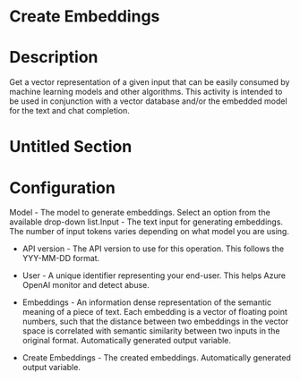 ﻿# Create Embeddings

# Description

Get a vector representation of a given input that can be easily consumed by machine
                learning models and other algorithms. This activity is intended to be used in
                conjunction with a vector database and/or the embedded model for the text and chat
                completion.

# Untitled Section

# Configuration

Model - The model to generate embeddings. Select an option from the
                        available drop-down list.Input - The text input
                        for generating embeddings. The number of input tokens varies depending on
                        what model you are using.







* API version - The API version to use for this operation. This follows the YYY-MM-DD format.
* User - A unique identifier representing your end-user. This helps Azure OpenAI monitor and detect abuse.



* Embeddings - An information dense representation of the semantic meaning of a piece of text. Each embedding is a vector of floating point numbers, such that the distance between two embeddings in the vector space is correlated with semantic similarity between two inputs in the original format. Automatically generated output variable.
* Create Embeddings - The created embeddings. Automatically generated output variable.
